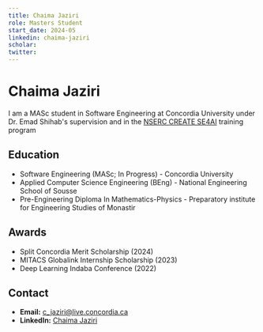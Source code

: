 ```yaml
---
title: Chaima Jaziri
role: Masters Student
start_date: 2024-05
linkedin: chaima-jaziri
scholar: 
twitter:
---
```


# Chaima Jaziri
I am a MASc student in Software Engineering at Concordia University under Dr. Emad Shihab's supervision and in the [NSERC CREATE SE4AI](https://se4ai.org/) training program

## Education
- Software Engineering (MASc; In Progress) - Concordia University
- Applied Computer Science Engineering (BEng) - National Engineering School of Sousse
- Pre-Engineering Diploma In Mathematics-Physics - Preparatory institute for Engineering Studies of Monastir

## Awards
- Split Concordia Merit Scholarship (2024)
- MITACS Globalink Internship Scholarship (2023)
- Deep Learning Indaba Conference (2022)

## Contact
- **Email:** c_jaziri@live.concordia.ca
- **LinkedIn:** [Chaima Jaziri](https://www.linkedin.com/in/chaima-jaziri/)

